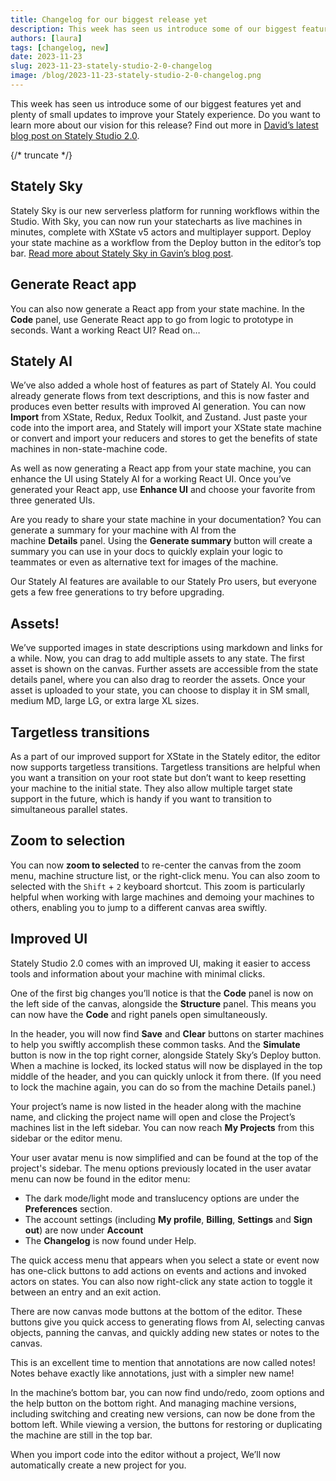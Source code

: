 ```yaml
---
title: Changelog for our biggest release yet
description: This week has seen us introduce some of our biggest features yet and plenty of small updates to improve your Stately experience.
authors: [laura]
tags: [changelog, new]
date: 2023-11-23
slug: 2023-11-23-stately-studio-2-0-changelog
image: /blog/2023-11-23-stately-studio-2-0-changelog.png
---
```


This week has seen us introduce some of our biggest features yet and plenty of small updates to improve your Stately experience. Do you want to learn more about our vision for this release? Find out more in [David’s latest blog post on Stately Studio 2.0](/blog/2023-11-20-stately-studio-2-0).

{/* truncate */}

## Stately Sky

Stately Sky is our new serverless platform for running workflows within the Studio. With Sky, you can now run your statecharts as live machines in minutes, complete with XState v5 actors and multiplayer support. Deploy your state machine as a workflow from the Deploy button in the editor’s top bar. [Read more about Stately Sky in Gavin’s blog post](/blog/2023-11-13-introducing-stately-sky).

## Generate React app

You can also now generate a React app from your state machine. In the **Code** panel, use Generate React app to go from logic to prototype in seconds. Want a working React UI? Read on…

## Stately AI

We’ve also added a whole host of features as part of Stately AI. You could already generate flows from text descriptions, and this is now faster and produces even better results with improved AI generation. You can now **Import** from XState, Redux, Redux Toolkit, and Zustand. Just paste your code into the import area, and Stately will import your XState state machine or convert and import your reducers and stores to get the benefits of state machines in non-state-machine code.

As well as now generating a React app from your state machine, you can enhance the UI using Stately AI for a working React UI. Once you’ve generated your React app, use **Enhance UI** and choose your favorite from three generated UIs.

Are you ready to share your state machine in your documentation? You can generate a summary for your machine with AI from the machine **Details** panel. Using the **Generate summary** button will create a summary you can use in your docs to quickly explain your logic to teammates or even as alternative text for images of the machine.

Our Stately AI features are available to our Stately Pro users, but everyone gets a few free generations to try before upgrading.

## Assets!

We’ve supported images in state descriptions using markdown and links for a while. Now, you can drag to add multiple assets to any state. The first asset is shown on the canvas. Further assets are accessible from the state details panel, where you can also drag to reorder the assets. Once your asset is uploaded to your state, you can choose to display it in SM small, medium MD, large LG, or extra large XL sizes.

## Targetless transitions

As a part of our improved support for XState in the Stately editor, the editor now supports targetless transitions. Targetless transitions are helpful when you want a transition on your root state but don’t want to keep resetting your machine to the initial state. They also allow multiple target state support in the future, which is handy if you want to transition to simultaneous parallel states.

## Zoom to selection

You can now **zoom to selected** to re-center the canvas from the zoom menu, machine structure list, or the right-click menu. You can also zoom to selected with the `Shift` + `2` keyboard shortcut. This zoom is particularly helpful when working with large machines and demoing your machines to others, enabling you to jump to a different canvas area swiftly.

## Improved UI

Stately Studio 2.0 comes with an improved UI, making it easier to access tools and information about your machine with minimal clicks.

One of the first big changes you’ll notice is that the **Code** panel is now on the left side of the canvas, alongside the **Structure** panel. This means you can now have the **Code** and right panels open simultaneously.

In the header, you will now find **Save** and **Clear** buttons on starter machines to help you swiftly accomplish these common tasks. And the **Simulate** button is now in the top right corner, alongside Stately Sky’s Deploy button. When a machine is locked, its locked status will now be displayed in the top middle of the header, and you can quickly unlock it from there. (If you need to lock the machine again, you can do so from the machine Details panel.)

Your project’s name is now listed in the header along with the machine name, and clicking the project name will open and close the Project’s machines list in the left sidebar. You can now reach **My Projects** from this sidebar or the editor menu.

Your user avatar menu is now simplified and can be found at the top of the project's sidebar. The menu options previously located in the user avatar menu can now be found in the editor menu:

- The dark mode/light mode and translucency options are under the **Preferences** section.
- The account settings (including **My profile**, **Billing**, **Settings** and **Sign out**) are now under **Account**
- The **Changelog** is now found under Help.

The quick access menu that appears when you select a state or event now has one-click buttons to add actions on events and actions and invoked actors on states. You can also now right-click any state action to toggle it between an entry and an exit action.

There are now canvas mode buttons at the bottom of the editor. These buttons give you quick access to generating flows from AI, selecting canvas objects, panning the canvas, and quickly adding new states or notes to the canvas.

This is an excellent time to mention that annotations are now called notes! Notes behave exactly like annotations, just with a simpler new name!

In the machine’s bottom bar, you can now find undo/redo, zoom options and the help button on the bottom right. And managing machine versions, including switching and creating new versions, can now be done from the bottom left. While viewing a version, the buttons for restoring or duplicating the machine are still in the top bar.

When you import code into the editor without a project, We’ll now automatically create a new project for you.